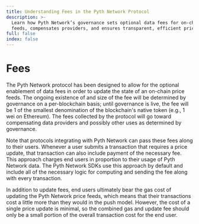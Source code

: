 ```yaml
---
title: Understanding Fees in the Pyth Network Protocol
description: >-
  Learn how Pyth Network’s governance sets optional data fees for on-chain price
  feeds, compensates providers, and ensures transparent, efficient pricing.
full: false
index: false
---
```


# Fees

The Pyth Network protocol has been designed to allow for the optional enablement of data fees in order to update the state of an on-chain price feeds.
The ongoing existence of and size of the fee will be determined by governance on a per-blockchain basis; until governance is live, the fee will be 1 of the smallest denomination of the blockchain's native token (e.g., 1 wei on Ethereum).
The fees collected by the protocol will go toward compensating data providers and possibly other uses as determined by governance.

Note that protocols integrating with Pyth Network can pass these fees along to their users.
Whenever a user submits a transaction that requires a price update, that transaction can also include payment of the necessary fee.
This approach charges end users in proportion to their usage of Pyth Network data.
The Pyth Network SDKs use this approach by default and include all of the necessary logic for computing and sending the fee along with every transaction.

In addition to update fees, end users ultimately bear the gas cost of updating the Pyth Network price feeds, which means that their transactions cost a little more than they would in the push model.
However, the cost of a single price update is minimal, so the combined gas and update fee should only be a small portion of the overall transaction cost for the end user.
